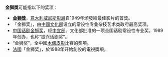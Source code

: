 '''金獅獎'''可能指以下的奖项：
*'''[[金獅獎|金獅獎]]'''，[[意大利|意大利]][[威尼斯影展|威尼斯影展]]自1949年頒發給最佳影片的首獎。
*「金狮奖」，由[[中國文化部|中國文化部]]设立的常设性专业杂技艺术类政府最高奖项。
*[[中国话剧金狮奖|中国话剧金狮奖]]，经[[中共中央宣传部|中宣部]]、文化部批准的一项全国话剧常设性专业奖。1989年创办，也称“振兴话剧奖”。
*“金狮奖”，全中國[[木偶|木偶]][[皮影|皮影]]比赛的奖项。
*[[法國|法國]]「金狮奖」，於1988年开始創設的電視獎項。
{{disambig|Cat=組織機構消歧義}}